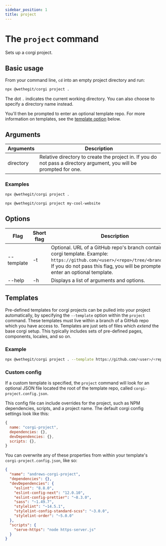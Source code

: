 ```yaml
---
sidebar_position: 1
title: project
---
```


# The `project` command

Sets up a corgi project.

## Basic usage

From your command line, `cd` into an empty project directory and run:

```bash
npx @wethegit/corgi project .
```

The dot `.` indicates the current working directory. You can also choose to specify a directory name instead.

You'll then be prompted to enter an optional template repo. For more information on templates, see the [template option](#templates) below.

## Arguments

| Arguments | Description                                                                                                         |
| --------- | ------------------------------------------------------------------------------------------------------------------- |
| directory | Relative directory to create the project in. If you do not pass a directory argument, you will be prompted for one. |

### Examples

```bash
npx @wethegit/corgi project .
```

```bash
npx @wethegit/corgi project my-cool-website
```

## Options

| Flag       | Short flag | Description                                                                                                                                                                                                           |
| ---------- | ---------- | --------------------------------------------------------------------------------------------------------------------------------------------------------------------------------------------------------------------- |
| --template | -t         | Optional. URL of a GitHub repo's branch containing a corgi template. Example: `https://github.com/<user>/<repo>/tree/<branchname>`. If you do not pass this flag, you will be prompted to enter an optional template. |
| --help     | -h         | Displays a list of arguments and options.                                                                                                                                                                             |

## Templates

Pre-defined templates for corgi projects can be pulled into your project automatically, by specifying the `--template` option within the `project` command. These templates must live within a branch of a GitHub repo which you have access to. Templates are just sets of files which _extend_ the base corgi setup. This typically includes sets of pre-defined pages, components, locales, and so on.

### Example

```bash
npx @wethegit/corgi project . --template https://github.com/<user>/<repo>/tree/<branchname>
```

### Custom config

If a custom template is specified, the `project` command will look for an optional JSON file located the root of the template repo, called `corgi-project.config.json`.

This config file can include overrides for the project, such as NPM dependencies, scripts, and a project name. The default corgi config settings look like this:

```js
{
  name: "corgi-project",
  dependencies: {},
  devDependencies: {},
  scripts: {},
}
```

You can overwrite any of these properties from within your template's `corgi-project.config.json`, like so:

```json title=corgi-project-config.json
{
  "name": "andrews-corgi-project",
  "dependencies": {},
  "devDependencies": {
    "eslint": "8.8.0",
    "eslint-config-next": "12.0.10",
    "eslint-config-prettier": "~8.3.0",
    "sass": "~1.49.7",
    "stylelint": "~14.5.1",
    "stylelint-config-standard-scss": "~3.0.0",
    "stylelint-order": "~5.0.0"
  },
  "scripts": {
    "serve-https": "node https-server.js"
  }
}
```
